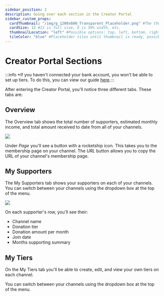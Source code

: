 ```yaml
---
sidebar_position: 2
description: Going over each section in the Creator Portal
sidebar_custom_props:
  cardThumbnail: "/img/g_1200x600_Transparent_Placeholder.png" #The thumbnail on the category card.
  cardSize: 12 #12 is full size, 6 is 50% width, etc.
  thumbnailLocation: "left" #Possible options: top, left, bottom, right, none
  tileColor: "blue" #Placeholder tiles until thumbnail is ready, possible options: blue, cream, darkpurple, lightpurple, mauve, orange, pink, none
---
```


# Creator Portal Sections

:::info
*If you haven't connected your bank account, you won't be able to set up tiers. To do this, you can view our guide [here](https://help.odysee.tv/category-basics/bankaccount).:::

After entering the Creator Portal, you'll notice three different tabs. These tabs are:

## Overview

The Overview tab shows the total number of supporters, estimated monthly income, and total amount received to date from all of your channels.

![](https://i.imgur.com/Q4e0snp.png)

Under *Page* you'll see a button with a rocketship icon. This takes you to the membership page on your channel. The *URL* button allows you to copy the URL of your channel's membership page.

## My Supporters

The My Supporters tab shows your supporters on each of your channels. You can switch between your channels using the dropdown box at the top of the menu.

![](https://i.imgur.com/pqleT9y.png)

On each supporter's row, you'll see their:

- Channel name
- Donation tier
- Donation amount per month
- Join date
- Months supporting summary

## My Tiers

On the My Tiers tab you'll be able to create, edit, and view your own tiers on each channel.

You can switch between your channels using the dropdown box at the top of the menu.

